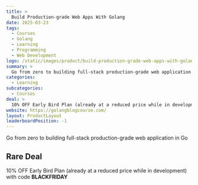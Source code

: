 ```yaml
---
title: >
  Build Production-grade Web Apps With Golang
date: 2025-03-23
tags:
  - Courses
  - Golang
  - Learning
  - Programming
  - Web Development
logo: /static/images/product/build-production-grade-web-apps-with-golang/logo.png
summary: >
  Go from zero to building full-stack production-grade web application in Go
categories:
  - Learning
subcategories:
  - Courses
deal: >
  10% OFF Early Bird Plan (already at a reduced price while in development) with code **BLACKFRIDAY**
website: https://golangblogcourse.com/
layout: ProductLayout
leaderboardPosition: -1
---
```

Go from zero to building full-stack production-grade web application in Go

## Rare Deal

10% OFF Early Bird Plan (already at a reduced price while in development) with code **BLACKFRIDAY**
